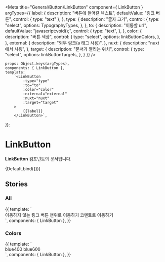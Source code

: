 
<Meta
    title="General/Button/LinkButton"
    component={ LinkButton }
    argTypes={{
        label: {
            description: "버튼에 들어갈 텍스트",
            defaultValue: "링크 버튼",
            control: { type: "text" },
        },
        type: {
            description: "글자 크기",
            control: {
                type: "select",
                options: TypographyTypes,
            },
        },
        to: {
            description: "이동할 url",
            defaultValue: "javascript:void();",
            control: {
                type: "text",
            },
        },
        color: {
            description: "버튼 색상",
            control: {
                type: "select",
                options: linkButtonColors,
            },
        },
        external: {
            description: "외부 링크(a 태그 사용)",
        },
        nuxt: {
            description: "nuxt에서 사용",
        },
        target: {
            description: "문서가 열리는 위치",
            control: {
                type: "select",
                options: linkButtonTargets,
            },
        }
    }}
/>


    props: Object.keys(argTypes),
    components: { LinkButton },
    template:
        `<LinkButton
            :type="type"
            :to="to"
            :color="color"
            :external="external"
            :nuxt="nuxt"
            :target="target"
        >
            {{label}}
        </LinkButton>`,
});

# LinkButton

**LinkButton** 컴포넌트의 문서입니다.

<Story name="Default" height="100px">
    {Default.bind({})}
</Story>

<ArgsTable story="Default" />

## Stories
### All

<Canvas>
    <Story name="All" height="100px">
        {{
            template: `
                <div>
                    <LinkButton>이동하지 않는 링크 버튼</LinkButton>
                    <LinkButton to="#" color="blue400" type="body2">맨위로 이동하기</LinkButton>
                    <LinkButton to="https://comento.kr" type="headline5">코멘토로 이동하기</LinkButton>
                </div>
        `,
            components: { LinkButton },
        }}
    </Story>
</Canvas>

### Colors
<Canvas>
    <Story name="Colors" height="100px">
        {{
            template: `
                <div>
                    <LinkButton color="blue400">blue400</LinkButton>
                    <LinkButton color="blue600">blue600</LinkButton>
                </div>
        `,
            components: { LinkButton },
        }}
    </Story>
</Canvas>
